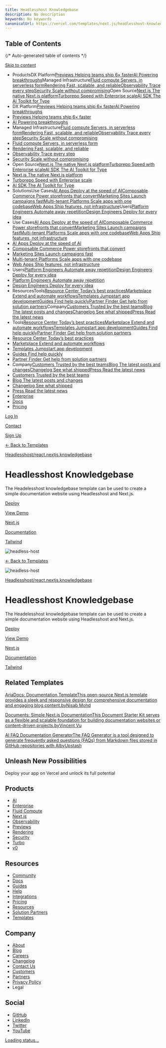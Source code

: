 ```yaml
---
title: Headlesshost Knowledgebase
description: No description
keywords: No keywords
canonicalUrl: https://vercel.com/templates/next.js/headlesshost-knowledgebase
---
```


## Table of Contents

{/* Auto-generated table of contents */}

[Skip to content](#geist-skip-)

* ProductsDX Platform[Previews Helping teams ship 6× faster](/products/previews)[AI Powering breakthroughs](/ai)Managed Infrastructure[Fluid compute Servers, in serverless form](/fluid)[Rendering Fast, scalable, and reliable](/products/rendering)[Observability Trace every step](/products/observability)[Security Scale without compromising](/security)Open Source[Next.js The native Next.js platform](/frameworks/nextjs)[Turborepo Speed with Enterprise scale](/solutions/turborepo)[AI SDK The AI Toolkit for Type](https://sdk.vercel.ai/)
* DX Platform[Previews Helping teams ship 6× faster](/products/previews)[AI Powering breakthroughs](/ai)
* [Previews Helping teams ship 6× faster](/products/previews)
* [AI Powering breakthroughs](/ai)
* Managed Infrastructure[Fluid compute Servers, in serverless form](/fluid)[Rendering Fast, scalable, and reliable](/products/rendering)[Observability Trace every step](/products/observability)[Security Scale without compromising](/security)
* [Fluid compute Servers, in serverless form](/fluid)
* [Rendering Fast, scalable, and reliable](/products/rendering)
* [Observability Trace every step](/products/observability)
* [Security Scale without compromising](/security)
* Open Source[Next.js The native Next.js platform](/frameworks/nextjs)[Turborepo Speed with Enterprise scale](/solutions/turborepo)[AI SDK The AI Toolkit for Type](https://sdk.vercel.ai/)
* [Next.js The native Next.js platform](/frameworks/nextjs)
* [Turborepo Speed with Enterprise scale](/solutions/turborepo)
* [AI SDK The AI Toolkit for Type](https://sdk.vercel.ai/)
* SolutionsUse Cases[AI Apps Deploy at the speed of AI](/solutions/ai-apps)[Composable Commerce Power storefronts that convert](/solutions/composable-commerce)[Marketing Sites Launch campaigns fast](/solutions/marketing-sites)[Multi-tenant Platforms Scale apps with one codebase](/solutions/multi-tenant-saas)[Web Apps Ship features, not infrastructure](/solutions/web-apps)Users[Platform Engineers Automate away repetition](/solutions/platform-engineering)[Design Engineers Deploy for every idea](/solutions/design-engineering)
* Use Cases[AI Apps Deploy at the speed of AI](/solutions/ai-apps)[Composable Commerce Power storefronts that convert](/solutions/composable-commerce)[Marketing Sites Launch campaigns fast](/solutions/marketing-sites)[Multi-tenant Platforms Scale apps with one codebase](/solutions/multi-tenant-saas)[Web Apps Ship features, not infrastructure](/solutions/web-apps)
* [AI Apps Deploy at the speed of AI](/solutions/ai-apps)
* [Composable Commerce Power storefronts that convert](/solutions/composable-commerce)
* [Marketing Sites Launch campaigns fast](/solutions/marketing-sites)
* [Multi-tenant Platforms Scale apps with one codebase](/solutions/multi-tenant-saas)
* [Web Apps Ship features, not infrastructure](/solutions/web-apps)
* Users[Platform Engineers Automate away repetition](/solutions/platform-engineering)[Design Engineers Deploy for every idea](/solutions/design-engineering)
* [Platform Engineers Automate away repetition](/solutions/platform-engineering)
* [Design Engineers Deploy for every idea](/solutions/design-engineering)
* ResourcesTools[Resource Center Today’s best practices](/resources)[Marketplace Extend and automate workflows](/marketplace)[Templates Jumpstart app development](/templates)[Guides Find help quickly](/guides)[Partner Finder Get help from solution partners](/partners/solution-partners)Company[Customers Trusted by the best teams](/customers)[Blog The latest posts and changes](/blog)[Changelog See what shipped](/changelog)[Press Read the latest news](/press)
* Tools[Resource Center Today’s best practices](/resources)[Marketplace Extend and automate workflows](/marketplace)[Templates Jumpstart app development](/templates)[Guides Find help quickly](/guides)[Partner Finder Get help from solution partners](/partners/solution-partners)
* [Resource Center Today’s best practices](/resources)
* [Marketplace Extend and automate workflows](/marketplace)
* [Templates Jumpstart app development](/templates)
* [Guides Find help quickly](/guides)
* [Partner Finder Get help from solution partners](/partners/solution-partners)
* Company[Customers Trusted by the best teams](/customers)[Blog The latest posts and changes](/blog)[Changelog See what shipped](/changelog)[Press Read the latest news](/press)
* [Customers Trusted by the best teams](/customers)
* [Blog The latest posts and changes](/blog)
* [Changelog See what shipped](/changelog)
* [Press Read the latest news](/press)
* [Enterprise](/enterprise)
* [Docs](/docs)
* [Pricing](/pricing)

[Log In](/login)

[Contact](/contact)

[Sign Up](/signup)

[← Back to Templates](/templates)

[Headlesshost/react.nextjs.knowledgebase](https://github.com/Headlesshost/react.nextjs.knowledgebase)

# Headlesshost Knowledgebase

The Headelesshost knowledgebase template can be used to create a simple documentation website using Headlesshost and Next.js.

[Deploy](/new/clone?demo-deion=The%20Headelesshost%20knowledgebase%20template%20can%20be%20used%20to%20create%20a%20simple%20documentation%20website%20using%20Headlesshost%20and%20Next.js.&demo-image=%2F%2Fimages.ctfassets.net%2Fe5382hct74si%2F1Y3gLzFpceCuyKSNtav7q0%2Fd7ca26697572cb927e7460641122c2ec%2Fheadless-host.png&demo-title=Headlesshost%20Knowledgebase&demo-url=https%3A%2F%2Freact-nextjs-knowledgebase.vercel.app&from=templates&project-name=Headlesshost%20Knowledgebase&repository-name=headlesshost-knowledgebase&repository-url=https%3A%2F%2Fgithub.com%2FHeadlesshost%2Freact.nextjs.knowledgebase&skippable-integrations=1)

[View Demo](https://react-nextjs-knowledgebase.vercel.app)

[Next.js](/templates/next.js)

[Documentation](/templates/documentation)

[Tailwind](/templates/tailwind)

![headless-host](/_next/image?url=https%3A%2F%2Fimages.ctfassets.net%2Fe5382hct74si%2F1Y3gLzFpceCuyKSNtav7q0%2Fd7ca26697572cb927e7460641122c2ec%2Fheadless-host.png&w=3840&q=75)

[← Back to Templates](/templates)

![headless-host](/_next/image?url=https%3A%2F%2Fimages.ctfassets.net%2Fe5382hct74si%2F1Y3gLzFpceCuyKSNtav7q0%2Fd7ca26697572cb927e7460641122c2ec%2Fheadless-host.png&w=3840&q=75)

[Headlesshost/react.nextjs.knowledgebase](https://github.com/Headlesshost/react.nextjs.knowledgebase)

# Headlesshost Knowledgebase

The Headelesshost knowledgebase template can be used to create a simple documentation website using Headlesshost and Next.js.

[Deploy](/new/clone?demo-deion=The%20Headelesshost%20knowledgebase%20template%20can%20be%20used%20to%20create%20a%20simple%20documentation%20website%20using%20Headlesshost%20and%20Next.js.&demo-image=%2F%2Fimages.ctfassets.net%2Fe5382hct74si%2F1Y3gLzFpceCuyKSNtav7q0%2Fd7ca26697572cb927e7460641122c2ec%2Fheadless-host.png&demo-title=Headlesshost%20Knowledgebase&demo-url=https%3A%2F%2Freact-nextjs-knowledgebase.vercel.app&from=templates&project-name=Headlesshost%20Knowledgebase&repository-name=headlesshost-knowledgebase&repository-url=https%3A%2F%2Fgithub.com%2FHeadlesshost%2Freact.nextjs.knowledgebase&skippable-integrations=1)

[View Demo](https://react-nextjs-knowledgebase.vercel.app)

[Next.js](/templates/next.js)

[Documentation](/templates/documentation)

[Tailwind](/templates/tailwind)

## Related Templates

[AriaDocs: Documentation TemplateThis open-source Next.js template provides a sleek and responsive design for comprehensive documentation and engaging blog content.byNisab Mohd](/templates/next.js/documentation-template)

[Documents: Simple Next.js DocumentationThis Document Starter Kit serves as a flexible and scalable foundation for building documentation websites or content-driven projects.byVincent Vu](/templates/next.js/documents-simple-next-js-documentation)

[AI FAQ Documentation GeneratorThe FAQ Generator is a tool designed to generate frequently asked questions (FAQs) from Markdown files stored in GitHub repositories with AIbyUpstash](/templates/next.js/ai-faq-documentation-generator)

## Unleash New Possibilities

Deploy your app on Vercel and unlock its full potential

## Products

* [AI](/ai)
* [Enterprise](/enterprise)
* [Fluid Compute](/fluid)
* [Next.js](/solutions/nextjs)
* [Observability](/products/observability)
* [Previews](/products/previews)
* [Rendering](/products/rendering)
* [Security](/security)
* [Turbo](/solutions/turborepo)
* [v0](https://v0.dev/)

## Resources

* [Community](https://community.vercel.com/)
* [Docs](/docs)
* [Guides](/guides)
* [Help](/help)
* [Integrations](/integrations)
* [Pricing](/pricing)
* [Resources](/resources)
* [Solution Partners](/partners/solution-partners)
* [Templates](/templates)

## Company

* [About](/about)
* [Blog](/blog)
* [Careers](/careers)
* [Changelog](/changelog)
* [Contact Us](/contact)
* [Customers](/customers)
* [Partners](/partners)
* [Privacy Policy](/legal/privacy-policy)
* Legal

## Social

* [GitHub](https://github.com/vercel)
* [LinkedIn](https://linkedin.com/company/vercel)
* [Twitter](https://x.com/vercel)
* [YouTube](https://youtube.com/@VercelHQ)

[Loading status…](https://vercel-status.com)